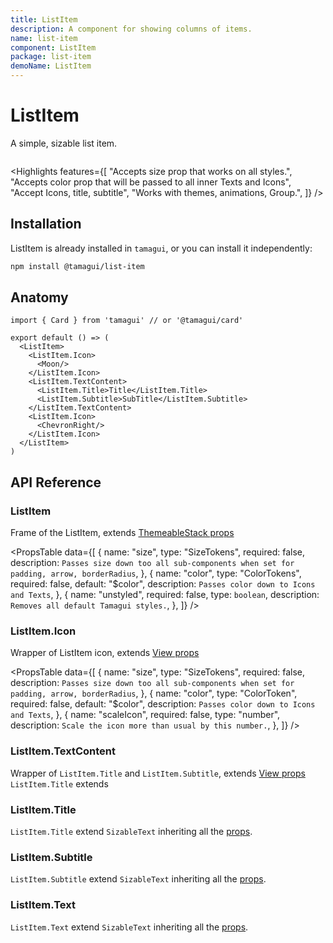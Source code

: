 ```yaml
---
title: ListItem
description: A component for showing columns of items.
name: list-item
component: ListItem
package: list-item
demoName: ListItem
---
```


# ListItem

<Description>A simple, sizable list item.</Description>

<HeroContainer>
  <ListItemDemo />
</HeroContainer>

```tsx hero template=ListItem

```

<Highlights
  features={[
    "Accepts size prop that works on all styles.",
    "Accepts color prop that will be passed to all inner Texts and Icons",
    "Accept Icons, title, subtitle",
    "Works with themes, animations, Group.",
  ]}
/>

## Installation

ListItem is already installed in `tamagui`, or you can install it independently:

```bash
npm install @tamagui/list-item
```

## Anatomy

```tsx
import { Card } from 'tamagui' // or '@tamagui/card'

export default () => (
  <ListItem>
    <ListItem.Icon>
      <Moon/>
    </ListItem.Icon>
    <ListItem.TextContent>
      <ListItem.Title>Title</ListItem.Title>
      <ListItem.Subtitle>SubTitle</ListItem.Subtitle>
    </ListItem.TextContent>
    <ListItem.Icon>
      <ChevronRight/>
    </ListItem.Icon>
  </ListItem>
)
```

## API Reference

### ListItem

Frame of the ListItem, extends [ThemeableStack props](/docs/components/stacks#themeablestack)

<PropsTable
  data={[
    {
      name: "size",
      type: "SizeTokens",
      required: false,
      description: `Passes size down too all sub-components when set for padding, arrow, borderRadius`,
    },
    {
      name: "color",
      type: "ColorTokens",
      required: false,
      default: "$color",
      description: `Passes color down to Icons and Texts`,
    },
    {
      name: "unstyled",
      required: false,
      type: `boolean`,
      description: `Removes all default Tamagui styles.`,
    },
  ]}
/>

### ListItem.Icon

Wrapper of ListItem icon, extends [View props](/docs/core/stack-and-text#props)

<PropsTable
  data={[
    {
      name: "size",
      type: "SizeTokens",
      required: false,
      description: `Passes size down too all sub-components when set for padding, arrow, borderRadius`,
    },
    {
      name: "color",
      type: "ColorToken",
      required: false,
      default: "$color",
      description: `Passes color down to Icons and Texts`,
    },
    {
      name: "scaleIcon",
      required: false,
      type: "number",
      description: `Scale the icon more than usual by this number.`,
    },
  ]}
/>

### ListItem.TextContent

Wrapper of `ListItem.Title` and `ListItem.Subtitle`, extends [View props](/docs/core/stack-and-text#props)
`ListItem.Title` extends

### ListItem.Title

`ListItem.Title` extend `SizableText` inheriting all the [props](/docs/components/text#sizabletext).

### ListItem.Subtitle

`ListItem.Subtitle` extend `SizableText` inheriting all the [props](/docs/components/text#sizabletext).

### ListItem.Text

`ListItem.Text` extend `SizableText` inheriting all the [props](/docs/components/text#sizabletext).
